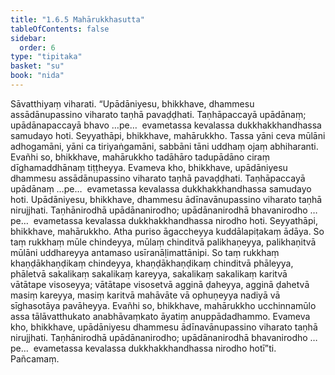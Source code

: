 ```yaml
---
title: "1.6.5 Mahārukkhasutta"
tableOfContents: false
sidebar:
  order: 6
type: "tipitaka"
basket: "su"
book: "nida"
---
```



<DynamicBreadcrumb />

<Division number="55" book="nida">

<Paragraph number="403" book="nida">
Sāvatthiyaṃ viharati. “Upādāniyesu, bhikkhave, dhammesu assādānupassino viharato taṇhā pavaḍḍhati. Taṇhāpaccayā upādānaṃ; upādānapaccayā bhavo …pe…  evametassa kevalassa dukkhakkhandhassa samudayo hoti.
</Paragraph>

<Paragraph number="404" book="nida">
Seyyathāpi, bhikkhave, mahārukkho. Tassa yāni ceva mūlāni adhogamāni, yāni ca tiriyaṅgamāni, sabbāni tāni uddhaṃ ojaṃ abhiharanti. Evañhi so, bhikkhave, mahārukkho tadāhāro tadupādāno ciraṃ dīghamaddhānaṃ tiṭṭheyya. Evameva kho, bhikkhave, upādāniyesu dhammesu assādānupassino viharato taṇhā pavaḍḍhati. Taṇhāpaccayā upādānaṃ …pe…  evametassa kevalassa dukkhakkhandhassa samudayo hoti.
</Paragraph>

<Paragraph number="405" book="nida">
Upādāniyesu, bhikkhave, dhammesu ādīnavānupassino viharato taṇhā nirujjhati. Taṇhānirodhā upādānanirodho; upādānanirodhā bhavanirodho …pe…  evametassa kevalassa dukkhakkhandhassa nirodho hoti.
</Paragraph>

<Paragraph number="406" book="nida">
Seyyathāpi, bhikkhave, mahārukkho. Atha puriso āgaccheyya kuddālapiṭakaṃ ādāya. So taṃ rukkhaṃ mūle chindeyya, mūlaṃ chinditvā palikhaṇeyya, palikhaṇitvā mūlāni uddhareyya antamaso usīranāḷimattānipi. So taṃ rukkhaṃ khaṇḍākhaṇḍikaṃ chindeyya, khaṇḍākhaṇḍikaṃ chinditvā phāleyya, phāletvā sakalikaṃ sakalikaṃ kareyya, sakalikaṃ sakalikaṃ karitvā vātātape visoseyya; vātātape visosetvā agginā ḍaheyya, agginā ḍahetvā masiṃ kareyya, masiṃ karitvā mahāvāte vā ophuṇeyya nadiyā vā sīghasotāya pavāheyya. Evañhi so, bhikkhave, mahārukkho ucchinnamūlo assa tālāvatthukato anabhāvaṃkato āyatiṃ anuppādadhammo. Evameva kho, bhikkhave, upādāniyesu dhammesu ādīnavānupassino viharato taṇhā nirujjhati. Taṇhānirodhā upādānanirodho; upādānanirodhā bhavanirodho …pe…  evametassa kevalassa dukkhakkhandhassa nirodho hotī”ti.

</Paragraph>
</Division>

<Paragraph number="407" type="center" book="nida">
Pañcamaṃ.
</Paragraph>